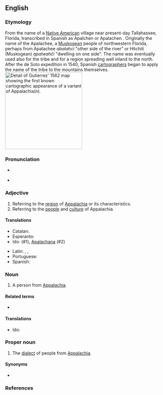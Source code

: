 ==English==

===Etymology===
From the name of a [[Native American]] village near present-day Tallahassee, Florida, transcribed in Spanish as Apalchen or Apalachen {{IPAchar|[a.paˈla.tʃɛn]}}. Originally the name of the Apalachee, a [[Muskogean]] people of northwestern Florida, perhaps from Apalachee ''abalahci'' "other side of the river" or Hitchiti (Muskogean) ''apalwahči'' "dwelling on one side". The name was eventually used also for the tribe and for a region spreading well inland to the north. After the de Soto expedition in 1540, Spanish [[cartographer]]s began to apply the name of the tribe to the mountains themselves.
[[File:Gutierrez-1562-detail-app1.jpg|thumb|250px|right|Detail of Gutierrez' 1562 map showing the first known cartographic appearance of a variant of ''Appalachia(n)''.]]

===Pronunciation===
* {{a|northern US|Canada}} {{IPA|en|/ˌæ.pəˈleɪ.(t)ʃən/}}
*: {{audio|en|en-us-Appalachian.ogg|Audio (US)}}
*: {{rhymes|en|eɪʃən|s=4}}
*: {{homophones|en|appellation}}
* {{a|southern US}} {{IPA|en|/ˌæ.pəˈlæ.tʃən/}}
*: {{rhymes|en|ætʃən}}

===Adjective===
{{en-adj}}

# Referring to the [[region]] of [[Appalachia]] or its characteristics.
# Referring to the [[people]] and [[culture]] of Appalachia.

====Translations====
{{trans-top|referring to Appalachia}}
* Catalan: {{t|ca|apalatxià}}
* Esperanto: {{t|eo|Apalaĉa}}
* Ido: {{t|io|Apalacha}} (#1), [[Apalachana]] (#2)
{{trans-mid}}
* Latin: {{t|la|appalachianus|m}}, {{t|la|appalachiana|f}}, {{t|la|appalachianum|n}}
* Portuguese: {{t|pt|apalachiano}}
* Spanish: {{t|es|apalache}}
{{trans-bottom}}

===Noun===
{{en-noun}}

# A person from [[Appalachia]].

====Related terms====
* {{l|en|Appalachians}}

====Translations====
{{trans-top|person from Appalachia}}
* Ido: {{t|io|Apalachano}}
{{trans-mid}}
{{trans-bottom}}

===Proper noun===
{{en-proper noun}}

# The [[dialect]] of people from [[Appalachia]].

====Synonyms====
* {{l|en|Appalachian English}}

===References===
<references/>